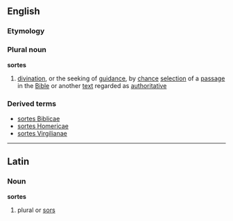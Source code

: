 ==English==
===Etymology===
{{L.}}
===Plural noun===
'''sortes'''
# [[divination]], or the seeking of [[guidance]], by [[chance]] [[selection]] of a [[passage]] in the [[Bible]] or another [[text]] regarded as [[authoritative]]
===Derived terms===
*[[sortes Biblicae]]
*[[sortes Homericae]]
*[[sortes Virgilianae]]

----

==Latin==
===Noun===
'''sortes'''
# plural or [[sors]]